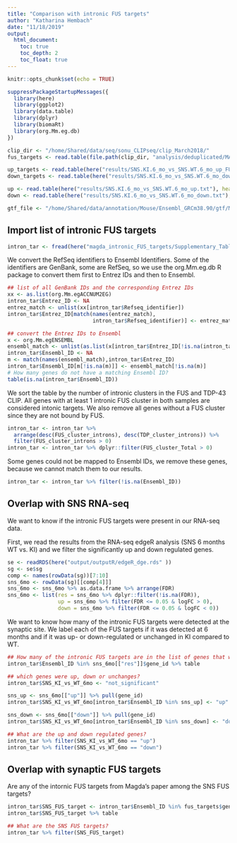 ```yaml
---
title: "Comparison with intronic FUS targets"
author: "Katharina Hembach"
date: "11/18/2019"
output: 
  html_document:
    toc: true
    toc_depth: 2
    toc_float: true
---
```


```r
knitr::opts_chunk$set(echo = TRUE)
```


```r
suppressPackageStartupMessages({
  library(here)
  library(ggplot2)
  library(data.table)
  library(dplyr)
  library(biomaRt)
  library(org.Mm.eg.db)
})
```


```r
clip_dir <- "/home/Shared/data/seq/sonu_CLIPseq/clip_March2018/"
fus_targets <- read.table(file.path(clip_dir, "analysis/deduplicated/MA_plot_selection/top_peaks_loess_adjM_pValue_1e-05_gene_anno_manually_filtered_cluster_location_classified.txt"), header = TRUE)

up_targets <- read.table(here("results/SNS.KI.6_mo_vs_SNS.WT.6_mo_up_FUS_targets.txt"), header = TRUE)
down_targets <- read.table(here("results/SNS.KI.6_mo_vs_SNS.WT.6_mo_down_FUS_targets.txt"), header = TRUE)

up <- read.table(here("results/SNS.KI.6_mo_vs_SNS.WT.6_mo_up.txt"), header = TRUE)
down <- read.table(here("results/SNS.KI.6_mo_vs_SNS.WT.6_mo_down.txt"), header = TRUE)

gtf_file <- "/home/Shared/data/annotation/Mouse/Ensembl_GRCm38.90/gtf/Mus_musculus.GRCm38.90.gtf"
```


## Import list of intronic FUS targets

```r
intron_tar <- fread(here("magda_intronic_FUS_targets/Supplementary_Table2_120713.txt"))
```

We convert the RefSeq identifiers to Ensembl Identifiers. Some of the identifiers are GenBank, some are RefSeq, so we use the org.Mm.eg.db R package to convert them first to Entrez IDs and then to Ensembl.
```r
## list of all GenBank IDs and the corresponding Entrez IDs
xx <- as.list(org.Mm.egACCNUM2EG)
intron_tar$Entrez_ID <- NA
entrez_match <- unlist(xx[intron_tar$Refseq_identifier])
intron_tar$Entrez_ID[match(names(entrez_match), 
                           intron_tar$Refseq_identifier)] <- entrez_match

## convert the Entrez IDs to Ensembl
x <- org.Mm.egENSEMBL
ensembl_match <- unlist(as.list(x[intron_tar$Entrez_ID[!is.na(intron_tar$Entrez_ID)]]))
intron_tar$Ensembl_ID <- NA
m <- match(names(ensembl_match),intron_tar$Entrez_ID)
intron_tar$Ensembl_ID[m[!is.na(m)]] <- ensembl_match[!is.na(m)]
# How many genes do not have a matching Ensembl ID?
table(is.na(intron_tar$Ensembl_ID))
```

We sort the table by the number of intronic clusters in the FUS and TDP-43 CLIP. All genes with at least 1 intronic FUS cluster in both samples are considered intonic targets. We also remove all genes without a FUS cluster since they are not bound by FUS.

```r
intron_tar <- intron_tar %>% 
  arrange(desc(FUS_cluster_introns), desc(TDP_cluster_introns)) %>%
  filter(FUS_cluster_introns > 0)
intron_tar <- intron_tar %>% dplyr::filter(FUS_cluster_Total > 0)
```

Some genes could not be mapped to Ensembl IDs, we remove these genes, because we cannot match them to our results.

```r
intron_tar <- intron_tar %>% filter(!is.na(Ensembl_ID))
```


## Overlap with SNS RNA-seq

We want to know if the intronic FUS targets were present in our RNA-seq data.

First, we read the results from the RNA-seq edgeR analysis (SNS 6 months WT vs. KI) and we filter the significantly up and down regulated genes.

```r
se <- readRDS(here("output/outputR/edgeR_dge.rds" ))
sg <- se$sg
comp <- names(rowData(sg))[7:10]
sns_6mo <- rowData(sg)[[comp[4]]]
sns_6mo <- sns_6mo %>% as.data.frame %>% arrange(FDR)
sns_6mo <- list(res = sns_6mo %>% dplyr::filter(!is.na(FDR)), 
                up = sns_6mo %>% filter(FDR <= 0.05 & logFC > 0),
                down = sns_6mo %>% filter(FDR <= 0.05 & logFC < 0))
```


We want to know how many of the intronic FUS targets were detected at the synaptic site. We label each of the FUS targets if it was detected at 6 months and if it was up- or down-regulated or unchanged in KI compared to WT.

```r
## How many of the intronic FUS targets are in the list of genes that were analysed for DE?
intron_tar$Ensembl_ID %in% sns_6mo[["res"]]$gene_id %>% table

## which genes were up, down or unchanges?
intron_tar$SNS_KI_vs_WT_6mo <- "not_significant"

sns_up <- sns_6mo[["up"]] %>% pull(gene_id)
intron_tar$SNS_KI_vs_WT_6mo[intron_tar$Ensembl_ID %in% sns_up] <- "up"

sns_down <- sns_6mo[["down"]] %>% pull(gene_id)
intron_tar$SNS_KI_vs_WT_6mo[intron_tar$Ensembl_ID %in% sns_down] <- "down"

## What are the up and down regulated genes?
intron_tar %>% filter(SNS_KI_vs_WT_6mo == "up")
intron_tar %>% filter(SNS_KI_vs_WT_6mo == "down")
```


## Overlap with synaptic FUS targets

Are any of the intornic FUS targets from Magda's paper among the SNS FUS targets?

```r
intron_tar$SNS_FUS_target <- intron_tar$Ensembl_ID %in% fus_targets$gene_id
intron_tar$SNS_FUS_target %>% table

## What are the SNS FUS targets?
intron_tar %>% filter(SNS_FUS_target)
```

















<!-- ```{r} -->
<!-- ## convert to Entrez IDs -->
<!-- ensembl <- useMart("ensembl") -->
<!-- ensembl <- useDataset("mmusculus_gene_ensembl", mart = ensembl) -->

<!-- intron_tar_ensembl <- getBM(attributes = c("ensembl_gene_id","refseq_mrna", "entrezgene_id"),  -->
<!--                          values = intron_tar$Refseq_identifier, mart = ensembl) -->
<!-- intron_tar_ensembl <- intron_tar_ensembl[intron_tar_ensembl$refseq_mrna %in% intron_tar$Refseq_identifier, ] -->


<!-- ## We try to conver the gene names to Ensembl gene IDs -->
<!-- ## NM_001013411 is RefSeq -->
<!-- ## AK012380 is embl -->
<!-- intron_tar_refseq <- getBM(attributes = c("ensembl_gene_id","refseq_mrna"),  -->
<!--                          values = intron_tar$Refseq_identifier, mart = ensembl, filters = "refseq_mrna") -->

<!-- intron_tar_name <- getBM(attributes = c("ensembl_gene_id", "external_gene_name"),  -->
<!--                          values = intron_tar$Gene_Symbol, mart = ensembl, filters = "external_gene_name") -->

<!-- intron_tar_test <- getBM(attributes = c("ensembl_gene_id", "embl"),  -->
<!--                          values = intron_tar$Refseq_identifier, mart = ensembl, filters = "embl") -->

<!-- ## to test: "embl" -->

<!-- ## merge the two lists -->
<!-- intron_tar_ids <- intron_tar_refseq %>% full_join(intron_tar_name) %>% full_join(intron_tar_test) -->

<!-- ``` -->


<!-- I used (bioDBnet)[https://biodbnet-abcc.ncifcrf.gov/db/db2dbRes.php] to convert the RefSeq Ids from Magda's table to Ensembl IDs. -->

<!-- ```{r} -->
<!-- id_table <- fread(here("magda_intronic_FUS_targets/GenBank_2_Ensembl.txt"),  -->
<!--                   sep = "\t", header = TRUE) -->
<!-- id_table$V3 <- NULL -->
<!-- ## some IDs have more than one Ensembl ID. We need to split these entries -->
<!-- id_table$Ensembl -->




<!-- id_table_test <- intron_tar_ids %>% full_join(id_table, by = c("ensembl_gene_id" = "Ensembl")) -->

<!-- ``` -->

